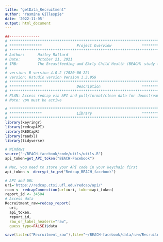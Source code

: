 ---
title: "getData_Recruitment"
author: "Yasmine Gillespie"
date: '2022-11-05'
output: html_document
---

```{r, include=FALSE}
##--------------
# **************************************************************************** #
# ***************                Project Overview              *************** #
# **************************************************************************** #
# Author:      Hailey Ballard
# Date:        October 21, 2021
# IRB:         The Breastfeeding and EArly Child Health (BEACH) study (IRB201601034)
#
# version: R version 4.0.2 (2020-06-22)
# version: Rstudio version Version 1.3.959
# **************************************************************************** #
# ***************                Description                   *************** #
# **************************************************************************** #
# PLAN: Access redcap via API and pull/format/clean data for downstream analysis.
# Note: vpn must be active
```


```{r, message=FALSE}
# **************************************************************************** #
# ***************                Library                       *************** #
# **************************************************************************** #
library(keyringr)
library(redcapAPI)
library(REDCapR)
library(readxl)
library(tidyverse)
```

```{r, message=FALSE}
# Windows
source("~/BEACH-facebook/code/utils/utils.R")
api_token=get_API_token("BEACH-Facebook")
```

```{r, message=FALSE}
# Mac, you need to store your API code in your keychain first
api_token <- decrypt_kc_pw("Redcap_BEACH_facebook")
```

```{r, message=FALSE}
# API and URL
uri='https://redcap.ctsi.ufl.edu/redcap/api/'
rcon <- redcapConnection(url=uri, token=api_token)
report_id <- 34504
# Access data
Recruitment_raw=redcap_report(
  uri,
  api_token,
  report_id,
  raw_or_label_headers="raw",
  guess_type=FALSE)$data

save(list=c("Recruitment_raw"),file="~/BEACH-facebook/data/raw/Recruitment_Particpant_raw.RData")
```
